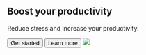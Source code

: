 <section pt="8|12|16|24">
  <Container>
    <Flexbox flexDirection="column" textAlign="center">
      <h1 variant="heading.h1" m="0" fontWeight="extrabold" lineHeight="tight">
        Boost your productivity
      </h1>
      <p fontSize="xl|2xl" mt="2">
        Reduce stress and increase your productivity.
      </p>
      <Grid col="2" gap="4">
        <button as="a" href="#" variant="button.primary">
          Get started
        </button>
        <button as="a" href="#" variant="button.link">
          Learn more <Icon name="arrow-right" ml="4" />
        </button>
      </Grid>
    </Flexbox>
    <Image
      src="placeholder.jpg"
      h="40|56|80"
      mt="12|14|16"
      roundedTop="xl"
      overflow="hidden"
    />
  </Container>
</section>
